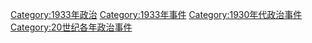 {{Year by category
|m=1
|c=9
|d=3
|y=3
|cat=政治事件
|sortkey=政治事件
|parent=20世纪各年政治事件
|subcat=1930年代政治事件
}}

[[Category:1933年政治|Category:1933年政治]]
[[Category:1933年事件|Category:1933年事件]]
[[Category:1930年代政治事件|Category:1930年代政治事件]]
[[Category:20世纪各年政治事件|Category:20世纪各年政治事件]]